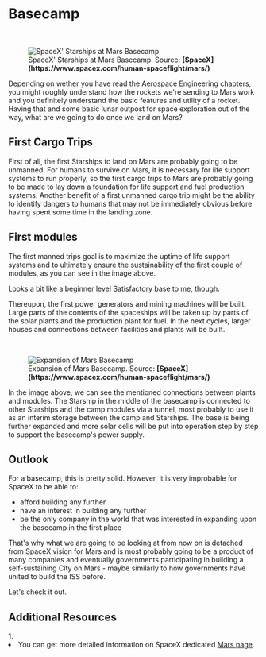 
# Basecamp

<ReadingTime />

<br />
<figure>
<Image src={require(".//../../../resources/images/basebuild1.jpg")} alt="SpaceX' Starships at Mars Basecamp" />
<figcaption style={{ color: "rgb(156, 156, 156)", fontSize: "14px", marginTop: "2px" }}>SpaceX' Starships at Mars Basecamp. Source: <strong>[SpaceX](https://www.spacex.com/human-spaceflight/mars/)</strong></figcaption>
</figure>

Depending on wether you have read the Aerospace Engineering chapters, you might roughly understand how the rockets we're sending to Mars work and you definitely understand the basic features and utility of a rocket. Having that and some basic lunar outpost for space exploration out of the way, what are we going to do once we land on Mars?
## First Cargo Trips

First of all, the first Starships to land on Mars are probably going to be unmanned. For humans to survive on Mars, it is necessary for life support systems to run properly, so the first cargo trips to Mars are probably going to be made to lay down a foundation for life support and fuel production systems. Another benefit of a first unmanned cargo trip might be the ability to identify dangers to humans that may not be immediately obvious before having spent some time in the landing zone.

## First modules
The first manned trips goal is to maximize the uptime of life support systems and to ultimately ensure the sustainability of the first couple of modules, as you can see in the image above.

Looks a bit like a beginner level Satisfactory base to me, though.

Thereupon, the first power generators and mining machines will be built. Large parts of the contents of the spaceships will be taken up by parts of the solar plants and the production plant for fuel. In the next cycles, larger houses and connections between facilities
and plants will be built.

<br />
<figure>
<Image src={require(".//../../../resources/images/basebuild2.jpg")} alt="Expansion of Mars Basecamp" />
<figcaption style={{ color: "rgb(156, 156, 156)", fontSize: "14px", marginTop: "2px" }}>Expansion of Mars Basecamp. Source: <strong>[SpaceX](https://www.spacex.com/human-spaceflight/mars/)</strong></figcaption>
</figure>

In the image above, we can see the mentioned connections between plants and modules. The Starship in the middle of the basecamp is connected to other Starships and the camp modules via a tunnel, most probably to use it as an interim storage between the camp and Starships. The base is being further expanded and 
more solar cells will be put into operation step by step to support the basecamp's power supply.

## Outlook
For a basecamp, this is pretty solid. However, it is very improbable for SpaceX to be able to:

- afford building any further
- have an interest in building any further
- be the only company in the world that was interested in expanding upon the basecamp in the first place

That's why what we are going to be looking at from now on is detached from SpaceX vision for Mars and is most probably going to be a product of many companies and eventually governments participating in building a self-sustaining City on Mars - maybe similarly to how governments have united to build the ISS before.

Let's check it out.


## Additional Resources
<AdditionalResources>
  <div>
    <span>1. </span><li>You can get more detailed information on SpaceX dedicated <a href="https://www.spacex.com/human-spaceflight/mars/" target="_blank">Mars page</a>.</li>
  </div>
</AdditionalResources>

<Analytics />